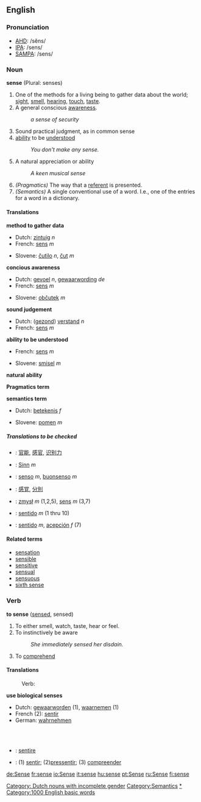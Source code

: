 :{{see|Sense}}
==English==

{{rank|cause|close|England|420|sense|ten|beautiful|possible}}

===Pronunciation===
*[[w:AHD|AHD]]: /sĕns/
*[[w:IPA|IPA]]: /sens/
*[[w:SAMPA|SAMPA]]: /sens/

===Noun===
'''sense''' (Plural: senses)
#One of the methods for a living being to gather data about the world; [[sight]], [[smell]], [[hearing]], [[touch]], [[taste]].
#A general conscious [[awareness]].
#:''a sense of security'' 
#Sound practical judgment, as in common sense
#[[ability]] to be [[Understand|understood]]
#:''You don't make any sense.''
#A natural appreciation or ability
#:''A keen musical sense''
#''(Pragmatics)'' The way that a [[referent]] is presented.
#''(Semantics)'' A single conventional use of a word. I.e., one of the entries for a word in a dictionary.

====Translations====
'''method to gather data'''
{{top}}
*Dutch: [[zintuig]] ''n''
*French: [[sens]] ''m''
{{mid}}
*Slovene: [[čutilo]] ''n'', [[čut]] ''m''
{{bottom}}

'''concious awareness'''
{{top}}
*Dutch: [[gevoel]] ''n'', [[gewaarwording]] ''de'' [[Category: Dutch nouns with incomplete gender]]
*French: [[sens]] ''m''
{{mid}}
*Slovene: [[občutek]] ''m''
{{bottom}}

'''sound judgement'''
{{top}}
*Dutch: ([[gezond]]) [[verstand]] ''n''
*French: [[sens]] ''m''
{{mid}}
{{bottom}}

'''ability to be understood'''
{{top}}
*French: [[sens]] ''m''
{{mid}}
*Slovene: [[smisel]] ''m''
{{bottom}}

'''natural ability'''
{{top}}
{{mid}}
{{bottom}}

'''Pragmatics term'''
{{top}}
{{mid}}
{{bottom}}

'''semantics term'''
{{top}}
*Dutch: [[betekenis]] ''f''
{{mid}}
*Slovene: [[pomen]] ''m''
{{bottom}}

=====Translations to be checked=====
{{checktrans}}
*{{ttbc|Chinese}}: [[官能]], [[感官]], [[识别力]]
*{{ttbc|German}}: [[Sinn]] ''m''
*{{ttbc|Italian}}: [[senso]] ''m'', [[buonsenso]] ''m''
*{{ttbc|Japanese}}: [[感覚]], [[分別]]
*{{ttbc|Polish}}: [[zmysł]] ''m'' (1,2,5), [[sens]] ''m'' (3,7)
*{{ttbc|Portuguese}}: [[sentido]] ''m'' (1 thru 10)
*{{ttbc|Spanish}}: [[sentido]] ''m'', [[acepción]] ''f'' (7)

====Related terms====
*[[sensation]]
*[[sensible]]
*[[sensitive]]
*[[sensual]]
*[[sensuous]]
*[[sixth sense]]
[[Category:Semantics]]

===Verb===
'''to sense''' ([[sensed]], sensed)
# To either smell, watch, taste, hear or feel.
# To instinctively be aware
#:''She immediately sensed her disdain.''
# To [[comprehend]]

====Translations====
: Verb:
{{top}}
'''use biological senses'''
*Dutch: [[gewaarworden]] (1), [[waarnemen]] (1)
*French (2): [[:fr:sentir|sentir]]
*German: [[wahrnehmen]]
 {{mid}}
 {{bottom}}
 {{checktrans}}

*{{ttbc|Latin}}: [[sentire]]
*{{ttbc|Portuguese}}: (1) [[sentir]]; (2)[[pressentir]]; (3) [[compreender]]

[[Category:Senses|*]]
[[Category:1000 English basic words]]
[[de:Sense]]
[[fr:sense]]
[[io:Sense]]
[[it:sense]]
[[hu:sense]]
[[pt:Sense]]
[[ru:Sense]]
[[fi:sense]]